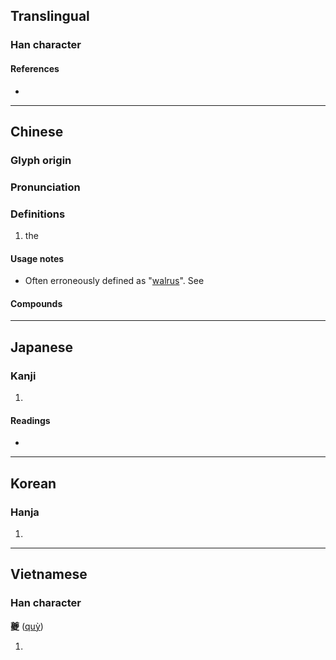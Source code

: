 {{character info/new}}
==Translingual==

===Han character===
{{Han char|rn=35|rad=夊|as=19|sn=22|four=44407|canj=TCHE|ids=⿱丷夒}}

====References====
* {{Han ref|kx=0245.281|dkj=05746|dj=0487.020|hdz=20872.030|uh=5914|ud=22804|bh=C4DC|bd=50396}}

----

==Chinese==
{{zh-forms}}
{{zh-wp|zh|en:Kui (Chinese mythology)}}

===Glyph origin===
{{Han etym}}

===Pronunciation===
{{zh-pron
|m=kuí
|c=kwai4
|h=pfs=
|md=
|mn=
|w=
|mc=y
|oc=y
|cat=
}}

===Definitions===
{{zh-hanzi}}

# the ''{{w|Kui (Chinese mythology)|Kui}}''

====Usage notes====
* Often erroneously defined as "[[walrus]]". See {{w|Kui (Chinese mythology)#Word|Wikipedia}}

====Compounds====
{{zh-der|夔峽|一夔已足|夔龍禮樂|夔紋|夔牛|夔夔|夔龍|蟠夔紋}}

----

==Japanese==

===Kanji===
{{ja-kanji|grade=|rs=夊19}}

# {{defn|lang=ja|sort=夊19}}

====Readings====
* {{ja-readings|on=[[き]] (ki), [[ぎ]] (gi)|kun=}}

----

==Korean==

===Hanja===
{{ko-hanja|hangeul=기|rv=gi|mr=ki}}

# {{defn|lang=ko|sort=夊19}}

----

==Vietnamese==

===Han character===
'''夔''' ([[quỳ]])

# {{defn|lang=vi}}
